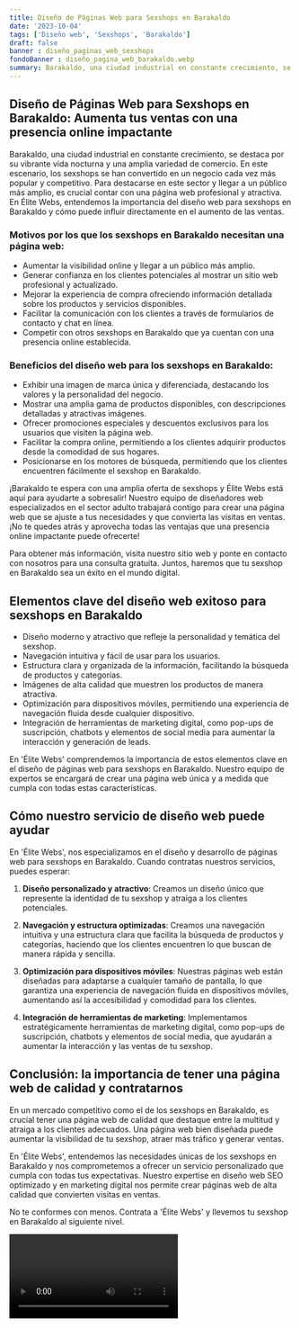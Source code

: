 ```yaml
---
title: Diseño de Páginas Web para Sexshops en Barakaldo
date: '2023-10-04'
tags: ['Diseño web', 'Sexshops', 'Barakaldo']
draft: false
banner : diseño_paginas_web_sexshops
fondoBanner : diseño_pagina_web_barakaldo.webp
summary: Barakaldo, una ciudad industrial en constante crecimiento, se destaca por su vibrante vida nocturna y una amplia variedad de comercio. En este escenario, los sexshops se han convertido en un negocio cada vez más popular y competitivo. Para destacarse en este sector y llegar a un público más amplio, es crucial contar con una página web profesional y atractiva. En Élite Webs, entendemos la importancia del diseño web para sexshops en Barakaldo y cómo puede influir directamente en el aumento de las ventas.
---
```


## Diseño de Páginas Web para Sexshops en Barakaldo: Aumenta tus ventas con una presencia online impactante

Barakaldo, una ciudad industrial en constante crecimiento, se destaca por su vibrante vida nocturna y una amplia variedad de comercio. En este escenario, los sexshops se han convertido en un negocio cada vez más popular y competitivo. Para destacarse en este sector y llegar a un público más amplio, es crucial contar con una página web profesional y atractiva. En Élite Webs, entendemos la importancia del diseño web para sexshops en Barakaldo y cómo puede influir directamente en el aumento de las ventas.

### Motivos por los que los sexshops en Barakaldo necesitan una página web:
- Aumentar la visibilidad online y llegar a un público más amplio.
- Generar confianza en los clientes potenciales al mostrar un sitio web profesional y actualizado.
- Mejorar la experiencia de compra ofreciendo información detallada sobre los productos y servicios disponibles.
- Facilitar la comunicación con los clientes a través de formularios de contacto y chat en línea.
- Competir con otros sexshops en Barakaldo que ya cuentan con una presencia online establecida.

### Beneficios del diseño web para los sexshops en Barakaldo:
- Exhibir una imagen de marca única y diferenciada, destacando los valores y la personalidad del negocio.
- Mostrar una amplia gama de productos disponibles, con descripciones detalladas y atractivas imágenes.
- Ofrecer promociones especiales y descuentos exclusivos para los usuarios que visiten la página web.
- Facilitar la compra online, permitiendo a los clientes adquirir productos desde la comodidad de sus hogares.
- Posicionarse en los motores de búsqueda, permitiendo que los clientes encuentren fácilmente el sexshop en Barakaldo.

¡Barakaldo te espera con una amplia oferta de sexshops y Élite Webs está aquí para ayudarte a sobresalir! Nuestro equipo de diseñadores web especializados en el sector adulto trabajará contigo para crear una página web que se ajuste a tus necesidades y que convierta las visitas en ventas. ¡No te quedes atrás y aprovecha todas las ventajas que una presencia online impactante puede ofrecerte!

Para obtener más información, visita nuestro sitio web y ponte en contacto con nosotros para una consulta gratuita. Juntos, haremos que tu sexshop en Barakaldo sea un éxito en el mundo digital.

<GifSeo />

<Cta />

## Elementos clave del diseño web exitoso para sexshops en Barakaldo

- Diseño moderno y atractivo que refleje la personalidad y temática del sexshop.
- Navegación intuitiva y fácil de usar para los usuarios.
- Estructura clara y organizada de la información, facilitando la búsqueda de productos y categorías.
- Imágenes de alta calidad que muestren los productos de manera atractiva.
- Optimización para dispositivos móviles, permitiendo una experiencia de navegación fluida desde cualquier dispositivo.
- Integración de herramientas de marketing digital, como pop-ups de suscripción, chatbots y elementos de social media para aumentar la interacción y generación de leads.

En 'Élite Webs' comprendemos la importancia de estos elementos clave en el diseño de páginas web para sexshops en Barakaldo. Nuestro equipo de expertos se encargará de crear una página web única y a medida que cumpla con todas estas características.

## Cómo nuestro servicio de diseño web puede ayudar

En 'Élite Webs', nos especializamos en el diseño y desarrollo de páginas web para sexshops en Barakaldo. Cuando contratas nuestros servicios, puedes esperar:

1. **Diseño personalizado y atractivo**: Creamos un diseño único que represente la identidad de tu sexshop y atraiga a los clientes potenciales.

2. **Navegación y estructura optimizadas**: Creamos una navegación intuitiva y una estructura clara que facilita la búsqueda de productos y categorías, haciendo que los clientes encuentren lo que buscan de manera rápida y sencilla.

3. **Optimización para dispositivos móviles**: Nuestras páginas web están diseñadas para adaptarse a cualquier tamaño de pantalla, lo que garantiza una experiencia de navegación fluida en dispositivos móviles, aumentando así la accesibilidad y comodidad para los clientes.

4. **Integración de herramientas de marketing**: Implementamos estratégicamente herramientas de marketing digital, como pop-ups de suscripción, chatbots y elementos de social media, que ayudarán a aumentar la interacción y las ventas de tu sexshop.

## Conclusión: la importancia de tener una página web de calidad y contratarnos

En un mercado competitivo como el de los sexshops en Barakaldo, es crucial tener una página web de calidad que destaque entre la multitud y atraiga a los clientes adecuados. Una página web bien diseñada puede aumentar la visibilidad de tu sexshop, atraer más tráfico y generar ventas.

En 'Élite Webs', entendemos las necesidades únicas de los sexshops en Barakaldo y nos comprometemos a ofrecer un servicio personalizado que cumpla con todas tus expectativas. Nuestro expertise en diseño web SEO optimizado y en marketing digital nos permite crear páginas web de alta calidad que convierten visitas en ventas.

No te conformes con menos. Contrata a 'Élite Webs' y llevemos tu sexshop en Barakaldo al siguiente nivel.

<Video />

<CtaBot job='Sexshops' city='Barakaldo'/>

<Gmaps query='Barakaldo+españa+maps' />